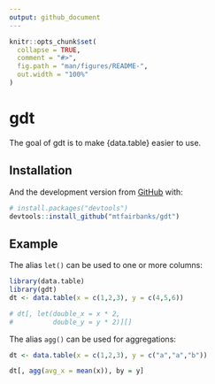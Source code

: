 ```yaml
---
output: github_document
---
```


<!-- README.md is generated from README.Rmd. Please edit that file -->

```r
knitr::opts_chunk$set(
  collapse = TRUE,
  comment = "#>",
  fig.path = "man/figures/README-",
  out.width = "100%"
)
```

# gdt

<!-- badges: start -->
<!-- badges: end -->

The goal of gdt is to make {data.table} easier to use.

## Installation

And the development version from [GitHub](https://github.com/) with:

``` r
# install.packages("devtools")
devtools::install_github("mtfairbanks/gdt")
```
## Example

The alias `let()` can be used to one or more columns:

```r
library(data.table)
library(gdt)
dt <- data.table(x = c(1,2,3), y = c(4,5,6))

# dt[, let(double_x = x * 2,
#          double_y = y * 2)][]
```

The alias `agg()` can be used for aggregations:

```r
dt <- data.table(x = c(1,2,3), y = c("a","a","b"))

dt[, agg(avg_x = mean(x)), by = y]
```


